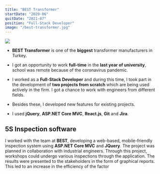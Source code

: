 ```yaml
---
title: "BEST Transformer"
startDate: "2020-06"
quitDate: "2021-07"
position: "Full-Stack Developer"
image: "/best-transformer.jpg"
---
```


<img src="/best-transformer.jpg" className="rounded-lg" draggable="false" />

- **BEST Transformer** is one of the **biggest** transformer manufacturers in Turkey.

- I got an opportunity to work **full-time** in the **last year of university**, school was remote because of the coronavirus pandemic.

- I worked as a **Full-Stack Developer** and during this time, I took part in the development of **two projects from scratch** which are being used actively in the firm. I got a chance to work with engineers from different fields.

- Besides these, I developed new features for existing projects.

- I used **jQuery**, **ASP.NET Core MVC**, **React.js**, **Git** and **Jira**.

## 5S Inspection software

I worked with the team at **BEST**, developing a web-based, mobile-friendly inspection
system using **ASP.NET Core MVC** and **JQuery**. The project was planned in collaboration with
industrial engineers. Through this project, workshops could undergo various inspections through
the application. The results were presented to the stakeholders in the form of graphical reports.
This led to an increase in the efficiency of the factor
